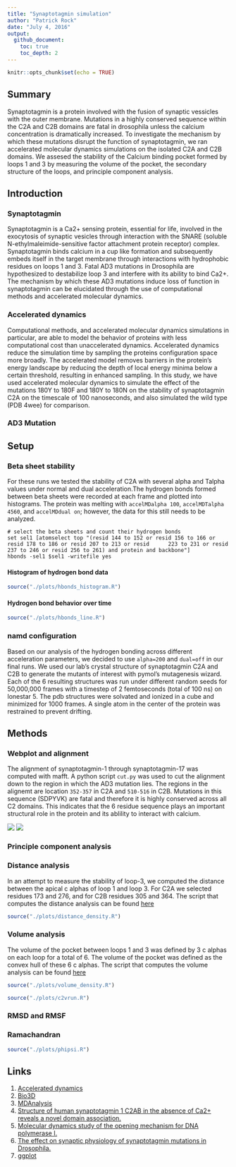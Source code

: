 ```yaml
---
title: "Synaptotagmin simulation"
author: "Patrick Rock"
date: "July 4, 2016"
output: 
  github_document:
    toc: true
    toc_depth: 2
---
```

```r
knitr::opts_chunk$set(echo = TRUE)
```

## Summary
Synaptotagmin is a protein involved with the fusion of synaptic vessicles with the outer membrane. Mutations in a highly conserved sequence within the C2A and C2B domains are fatal in drosophila unless the calcium concentration is dramatically increased. To investigate the mechanism by which these mutations disrupt the function of synaptotagmin, we ran accelerated molecular dynamics simulations on the isolated C2A and C2B domains. We assesed the stability of the Calcium binding pocket formed by loops 1 and 3 by measuring the volume of the pocket, the secondary structure of the loops, and principle component analysis. 

## Introduction
### Synaptotagmin 
Synaptotagmin is a Ca2+ sensing protein, essential for life, involved in the exocytosis of synaptic vesicles through interaction with the SNARE (soluble N-ethylmaleimide-sensitive factor attachment protein receptor) complex. Synaptotagmin binds calcium in a cup like formation and subsequently embeds itself in the target membrane through interactions with hydrophobic residues on loops 1 and 3. Fatal AD3 mutations in Drosophila are hypothesized to destabilize loop 3 and interfere with its ability to bind Ca2+. The mechanism by which these AD3 mutations induce loss of function in synaptotagmin can be elucidated through the use of computational methods and accelerated molecular dynamics.

### Accelerated dynamics 
Computational methods, and accelerated molecular dynamics simulations in particular, are able to model the behavior of proteins with less computational cost than unaccelerated dynamics. Accelerated dynamics reduce the simulation time by sampling the proteins configuration space more broadly. The accelerated model removes barriers in the protein's energy landscape by reducing the depth of local energy minima below a certain threshold, resulting in enhanced sampling.  In this study, we have used accelerated molecular dynamics to simulate the effect of the mutations 180Y to 180F and 180Y to 180N on the stability of synaptotagmin C2A on the timescale of 100 nanoseconds, and also simulated the wild type (PDB 4wee) for comparison.

### AD3 Mutation


## Setup
### Beta sheet stability 
For these runs we tested the stability of C2A with several alpha and Talpha values under normal and dual
acceleration.The hydrogen bonds formed between beta sheets were recorded at each frame and plotted into histograms. The protein was melting with `accelMDalpha 100`, `accelMDTalpha 4560`, and `accelMDdual on`; however, the data for this still needs to be analyzed.

    # select the beta sheets and count their hydrogen bonds
    set sel1 [atomselect top "(resid 144 to 152 or resid 156 to 166 or resid 178 to 186 or resid 207 to 213 or resid      223 to 231 or resid 237 to 246 or resid 256 to 261) and protein and backbone"]
    hbonds -sel1 $sel1 -writefile yes 

#### Histogram of hydrogen bond data
```r
source("./plots/hbonds_histogram.R")
```

#### Hydrogen bond behavior over time

```r
source("./plots/hbonds_line.R")
```

### namd configuration
Based on our analysis of the hydrogen bonding across different acceleration parameters, we decided to use `alpha=200` and `dual=off` in our final runs. We used our lab's crystal structure of synaptotagmin C2A and C2B to generate the mutants of interest with pymol's mutagenesis wizard. Each of the 6 resulting structures was run under different random seeds for 50,000,000 frames with a timestep of 2 femtoseconds (total of 100 ns) on lonestar 5. The pdb structures were solvated and ionized in a cube and minimized for 1000 frames. A single atom in the center of the protein was restrained to prevent drifting. 

## Methods
### Webplot and alignment
The alignment of synaptotagmin-1 through synaptotagmin-17 was computed with mafft. A python script `cut.py` was used to cut the alignment down to the region in which the AD3 mutation lies. The regions in the alignemt are location `352-357` in C2A and `510-516` in C2B. Mutations in this sequence (SDPYVK) are fatal and therefore it is highly conserved across all C2 domains. This indicates that the 6 residue sequence plays an important structural role in the protein and its ablility to interact with calcium.

![](README_files/C2A_cut.png)
![](README_files/C2B_cut.png)

### Principle component analysis

### Distance analysis
In an attempt to measure the stability of loop-3, we computed the distance between the apical c alphas of loop 1 and loop 3. For C2A we selected residues 173 and 276, and for C2B residues 305 and 364. The script that computes the distance analysis can be found [here](https://github.com/prockresearch/AD3_syt_sim/blob/master/analysis/distance.py)

```r
source("./plots/distance_density.R")
```

### Volume analysis
The volume of the pocket between loops 1 and 3 was defined by 3 c alphas on each loop for a total of 6. The volume of the pocket was defined as the convex hull of these 6 c alphas. The script that computes the volume analysis can be found [here](https://github.com/prockresearch/AD3_syt_sim/blob/master/analysis/volume.py)

```r
source("./plots/volume_density.R")
```

```r
source("./plots/c2vrun.R")
```

### RMSD and RMSF

### Ramachandran
```r
source("./plots/phipsi.R")
```

## Links
1. [Accelerated dynamics](http://www.ks.uiuc.edu/Research/namd/2.9/ug/node63.html)
2. [Bio3D](http://thegrantlab.org/bio3d/index.php)
3. [MDAnalysis](http://www.mdanalysis.org/)
4. [Structure of human synaptotagmin 1 C2AB in the absence of Ca2+ reveals a novel domain association.](http://www.ncbi.nlm.nih.gov/pubmed/17956130)
5. [Molecular dynamics study of the opening mechanism for DNA polymerase I.](http://www.ncbi.nlm.nih.gov/pubmed/25474643)
6. [The effect on synaptic physiology of synaptotagmin mutations in Drosophila.](http://www.ncbi.nlm.nih.gov/pubmed/7909234)
7. [ggplot](http://ggplot2.org/)
